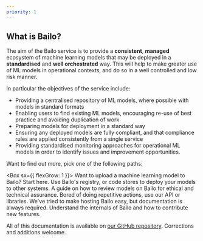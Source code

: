 ```yaml
---
priority: 1
---
```



## What is Bailo?

The aim of the Bailo service is to provide a **consistent**, **managed** ecosystem of machine learning models that may
be deployed in a **standardised** and **well orchestrated** way. This will help to make greater use of ML models in
operational contexts, and do so in a well controlled and low risk manner.

In particular the objectives of the service include:

- Providing a centralised repository of ML models, where possible with models in standard formats
- Enabling users to find existing ML models, encouraging re-use of best practice and avoiding duplication of work
- Preparing models for deployment in a standard way
- Ensuring any deployed models are fully compliant, and that compliance rules are applied consistently from a single
  service
- Providing standardised monitoring approaches for operational ML models in order to identify issues and improvement
  opportunities.

Want to find out more, pick one of the following paths:

<Box sx={{ flexGrow: 1 }}>
  <Grid container spacing={2}>
    <Grid sm={12} md={12} lg={4}>
      <IntroCard title='Make a Model' user='for data scientists' url='./bailo/users/upload-a-model/why-upload-a-model'>
        Want to upload a machine learning model to Bailo? Start here.
      </IntroCard>
    </Grid>
    <Grid sm={12} md={12} lg={4}>
      <IntroCard title='Model Deployments' user='for model consumers' url='./bailo/users/upload-a-model'>
        Use Bailo's registry, or code stores to deploy your models to other systems.
      </IntroCard>
    </Grid>
    <Grid sm={12} md={12} lg={4}>
      <IntroCard title='Approvals' user='for accreditors' url='./bailo/users/approvals/model-approvals'>
        A guide on how to review models on Bailo for ethical and technical assurance.
      </IntroCard>
    </Grid>
    <Grid sm={12} md={12} lg={4}>
      <IntroCard title='Automation' user='for developers' url='./bailo/users/upload-a-model'>
        Bored of doing repetitive actions, use our API or libraries.
      </IntroCard>
    </Grid>
    <Grid sm={12} md={12} lg={4}>
      <IntroCard title='Manage Bailo' user='for administrators' url='./bailo/users/upload-a-model'>
        We've tried to make hosting Bailo easy, but documentation is always required.
      </IntroCard>
    </Grid>
    <Grid sm={12} md={12} lg={4}>
      <IntroCard title='Bailo Development' user='for engineers' url='./bailo/developers'>
        Understand the internals of Bailo and how to contribute new features.
      </IntroCard>
    </Grid>
  </Grid>
</Box>

All of this documentation is available on [our GitHub repository](https://github.com/gchq/Bailo/tree/main/pages/docs).
Corrections and additions welcome.


>
